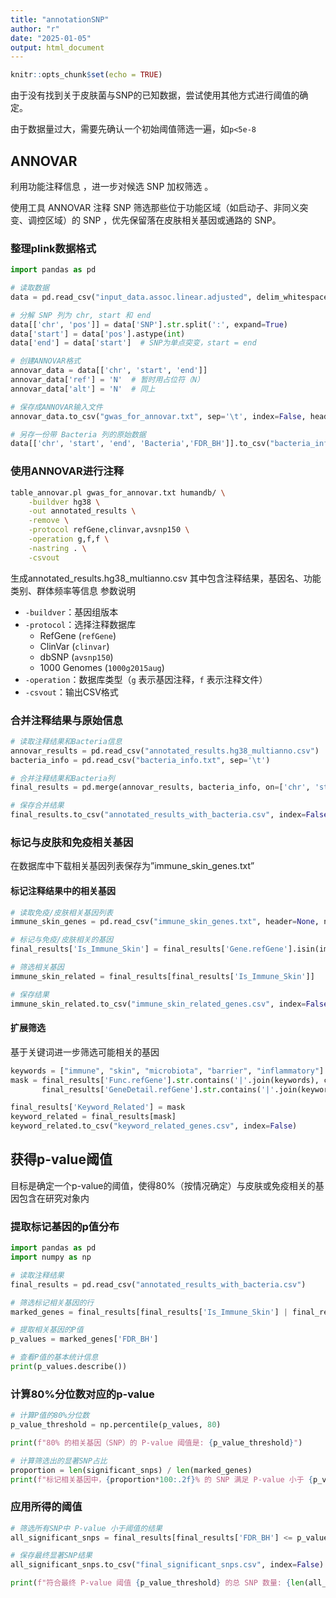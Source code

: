 ---
title: "annotationSNP"
author: "r"
date: "2025-01-05"
output: html_document
---

```{r setup, include=FALSE}
knitr::opts_chunk$set(echo = TRUE)
```

由于没有找到关于皮肤菌与SNP的已知数据，尝试使用其他方式进行阈值的确定。

由于数据量过大，需要先确认一个初始阈值筛选一遍，如`p<5e-8`

## ANNOVAR

利用功能注释信息 ，进一步对候选 SNP 加权筛选 。

使用工具 ANNOVAR 注释 SNP 筛选那些位于功能区域（如启动子、非同义突变、调控区域）的 SNP ，优先保留落在皮肤相关基因或通路的 SNP。

### 整理plink数据格式

``` python
import pandas as pd

# 读取数据
data = pd.read_csv("input_data.assoc.linear.adjusted", delim_whitespace=True)

# 分解 SNP 列为 chr, start 和 end
data[['chr', 'pos']] = data['SNP'].str.split(':', expand=True)
data['start'] = data['pos'].astype(int)
data['end'] = data['start']  # SNP为单点突变，start = end

# 创建ANNOVAR格式
annovar_data = data[['chr', 'start', 'end']]
annovar_data['ref'] = 'N'  # 暂时用占位符（N）
annovar_data['alt'] = 'N'  # 同上

# 保存成ANNOVAR输入文件
annovar_data.to_csv("gwas_for_annovar.txt", sep='\t', index=False, header=False)

# 另存一份带 Bacteria 列的原始数据
data[['chr', 'start', 'end', 'Bacteria','FDR_BH']].to_csv("bacteria_info.txt", sep='\t', index=False)
```

### 使用ANNOVAR进行注释

``` bash
table_annovar.pl gwas_for_annovar.txt humandb/ \
    -buildver hg38 \
    -out annotated_results \
    -remove \
    -protocol refGene,clinvar,avsnp150 \
    -operation g,f,f \
    -nastring . \
    -csvout
```

生成annotated_results.hg38_multianno.csv 其中包含注释结果，基因名、功能类别、群体频率等信息 参数说明

-   `-buildver`：基因组版本
-   `-protocol`：选择注释数据库
    -   RefGene (`refGene`)
    -   ClinVar (`clinvar`)
    -   dbSNP (`avsnp150`)
    -   1000 Genomes (`1000g2015aug`)
-   `-operation`：数据库类型（`g` 表示基因注释，`f` 表示注释文件）
-   `-csvout`：输出CSV格式

### 合并注释结果与原始信息

``` python
# 读取注释结果和Bacteria信息
annovar_results = pd.read_csv("annotated_results.hg38_multianno.csv")
bacteria_info = pd.read_csv("bacteria_info.txt", sep='\t')

# 合并注释结果和Bacteria列
final_results = pd.merge(annovar_results, bacteria_info, on=['chr', 'start', 'end'], how='left')

# 保存合并结果
final_results.to_csv("annotated_results_with_bacteria.csv", index=False)
```

### 标记与皮肤和免疫相关基因

在数据库中下载相关基因列表保存为"immune_skin_genes.txt"

#### 标记注释结果中的相关基因

``` python
# 读取免疫/皮肤相关基因列表
immune_skin_genes = pd.read_csv("immune_skin_genes.txt", header=None, names=["Gene"])

# 标记与免疫/皮肤相关的基因
final_results['Is_Immune_Skin'] = final_results['Gene.refGene'].isin(immune_skin_genes['Gene'])

# 筛选相关基因
immune_skin_related = final_results[final_results['Is_Immune_Skin']]

# 保存结果
immune_skin_related.to_csv("immune_skin_related_genes.csv", index=False)
```

#### 扩展筛选

基于关键词进一步筛选可能相关的基因

``` python
keywords = ["immune", "skin", "microbiota", "barrier", "inflammatory"]
mask = final_results['Func.refGene'].str.contains('|'.join(keywords), case=False, na=False) | \
       final_results['GeneDetail.refGene'].str.contains('|'.join(keywords), case=False, na=False)

final_results['Keyword_Related'] = mask
keyword_related = final_results[mask]
keyword_related.to_csv("keyword_related_genes.csv", index=False)
```

## 获得p-value阈值

目标是确定一个p-value的阈值，使得80%（按情况确定）与皮肤或免疫相关的基因包含在研究对象内

### 提取标记基因的p值分布

``` python
import pandas as pd
import numpy as np

# 读取注释结果
final_results = pd.read_csv("annotated_results_with_bacteria.csv")

# 筛选标记相关基因的行
marked_genes = final_results[final_results['Is_Immune_Skin'] | final_results['Keyword_Related']]

# 提取相关基因的P值
p_values = marked_genes['FDR_BH']

# 查看P值的基本统计信息
print(p_values.describe())
```

### 计算80%分位数对应的p-value

``` python
# 计算P值的80%分位数
p_value_threshold = np.percentile(p_values, 80)

print(f"80% 的相关基因（SNP）的 P-value 阈值是: {p_value_threshold}")

# 计算筛选出的显著SNP占比
proportion = len(significant_snps) / len(marked_genes)
print(f"标记相关基因中，{proportion*100:.2f}% 的 SNP 满足 P-value 小于 {p_value_threshold}")
```

### 应用所得的阈值

``` python
# 筛选所有SNP中 P-value 小于阈值的结果
all_significant_snps = final_results[final_results['FDR_BH'] <= p_value_threshold]

# 保存最终显著SNP结果
all_significant_snps.to_csv("final_significant_snps.csv", index=False)

print(f"符合最终 P-value 阈值 {p_value_threshold} 的总 SNP 数量: {len(all_significant_snps)}")
```
